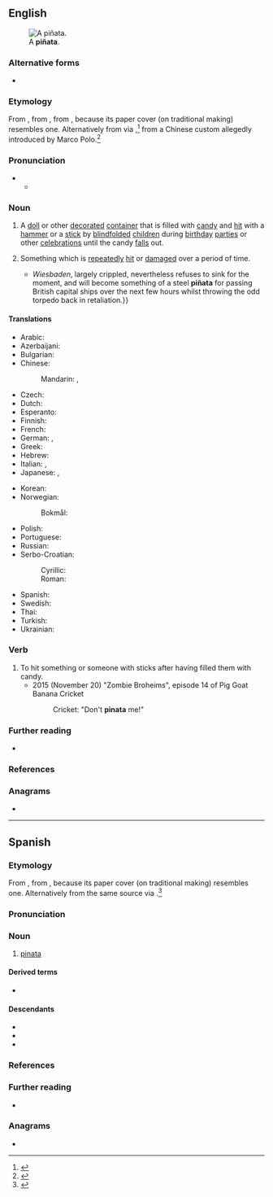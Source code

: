{{also|pinata}}
==English==
[[File:PIÑATA.jpg|thumb|A '''piñata'''.]]

===Alternative forms===
* {{l|en|pinata}}

===Etymology===
{{root|en|ine-pro|*peyH-}}
From {{bor|en|es-MX|piñata}}, from {{m|es|piña}}, from {{der|en|la|pinea||pinecone}}, because its paper cover (on traditional making) resembles one. Alternatively from {{der|en|es|-}} via {{der|en|it|pignatta||clay pot}},<ref>{{R:Merriam-Webster Online}}</ref> from a Chinese custom allegedly introduced by Marco Polo.<ref>{{cite-web
|url=http://chnm.gmu.edu/cyh/primary-sources/411
|title=Piñata [Object]
|work=Children and Youth in History, Item #411
|author=Center for History and New Media
|accessdate=March 15, 2019
|passage=Polo likely brought the idea to Italy, where by the 14th century it was associated with celebration of Lent, and acquired the Italian name ''pignatta'' or "fragile pot."}}</ref>

===Pronunciation===
* {{IPA|en|/pɪnˈjɑː.tə/|/pɪnˈjæ.tə/}}
** {{audio|en|LL-Q1860 (eng)-Vealhurl-piñata.wav|Audio (Southern England)}}

===Noun===
{{en-noun}}

# {{lb|en|Latin American culture}} A [[doll]] or other [[decorate]]d [[container]] that is filled with [[candy]] and [[hit]] with a [[hammer]] or a [[stick]] by [[blindfold]]ed [[children]] during [[birthday]] [[parties]] or other [[celebration]]s until the candy [[fall]]s out.
# {{lb|en|figuratively}} Something which is [[repeatedly]] [[hit]] or [[damage]]d over a period of time.
#* {{quote-av|en|author=Drachinifel|title=The Battle of Jutland - Clash of the Titans - Part 2 (Jellicoe vs Scheer)|date=5 August 2020|url=https://www.youtube.com/watch?v=MffyRgq23ps|archiveurl=https://web.archive.org/web/20220912005002/https://www.youtube.com/watch?v=MffyRgq23ps|archivedate=12 September 2022|accessdate=18 September 2022|time=3:29|text={{...|3rd Battlecruiser Squadron looms up out of the murk, and the tables are now turned on II Scouting Group.  The time in Scapa has been well spent, and, within three minutes, ''Invincible'''s guns have crippled the light cruiser SMS ''Wiesbaden'' and forced the rest of II Scouting Group to break off, saving the ''Chester''.}}  ''Wiesbaden'', largely crippled, nevertheless refuses to sink for the moment, and will become something of a steel '''piñata''' for passing British capital ships over the next few hours whilst throwing the odd torpedo back in retaliation.}}

====Translations====
{{trans-top|candy-filled container that is hit with a stick}}
* Arabic: {{t|ar|پينياتا}}
* Azerbaijani: {{t|az|piniyata}}
* Bulgarian: {{t|bg|пиня́та|f|sc=Cyrl}}
* Chinese:
*: Mandarin: {{t|cmn|皮納塔}}, {{t|cmn|皮纳塔|tr=pínàtǎ}}
* Czech: {{t|cs|piñata|f}}
* Dutch: {{t+|nl|piñata|f}}
* Esperanto: {{t|eo|pinjato}}
* Finnish: {{t+|fi|piñata}}
* French: {{t+|fr|piñata|f}}
* German: {{t+|de|Piñata|f}}, {{t|de|Pinata|f}}
* Greek: {{t+|el|πινιάτα|f}}
* Hebrew: {{t|he|פיניאטה}}
* Italian: {{t|it|pentolaccia|f}}, {{t+|it|pignatta|f}}
* Japanese: {{t|ja|ピニャータ|tr=pinyāta|sc=Jpan}}, {{t|ja|ピニャタ|tr=pinyata|sc=Jpan}}
{{trans-mid}}
* Korean: {{t|ko|피냐타|sc=Kore}}
* Norwegian:
*: Bokmål: {{t|nb|piñata|f}}
* Polish: {{t+|pl|piniata|f}}
* Portuguese: {{t|pt|pinhata|f}}
* Russian: {{t+|ru|пинья́та|f|sc=Cyrl}}
* Serbo-Croatian:
*: Cyrillic: {{t|sh|пѝњата|f}}
*: Roman: {{t+|sh|pìnjata|f}}
* Spanish: {{t+|es|piñata|f}}
* Swedish: {{t|sv|piñata|c}}
* Thai: {{t|th|ปีญาตา}}
* Turkish: {{t|tr|pinyata}}
* Ukrainian: {{t|uk|пінья́та|f|sc=Cyrl}}
{{trans-bottom}}

===Verb===
{{en-verb}}

# To hit something or someone with sticks after having filled them with candy.
#* 2015 (November 20) "Zombie Broheims", episode 14 of Pig Goat Banana Cricket
#*: Cricket: "Don't '''pinata''' me!"

===Further reading===
* {{pedia|piñata}}

===References===
<references/>

===Anagrams===
* {{anagrams|en|a=aainpt|Aptian|patina|tai-pan|taipan}}

----

==Spanish==
{{wikipedia|lang=es}}

===Etymology===
From {{m|es|piña}}, from {{der|es|la|pinea||pinecone}}, because its paper cover (on traditional making) resembles one. Alternatively from the same source via {{bor|es|it|pignatta}}.<ref>{{R:es:DRAE}}</ref>

===Pronunciation===
{{es-IPA}}

===Noun===
{{es-noun|f}}

# [[pinata]] {{gloss|doll filled with candy}}

====Derived terms====
* {{l|es|piñatería}}

====Descendants====
* {{desc|bor=1|ca|pinyata}}
* {{desc|bor=1|en|pinata|piñata}}
* {{desc|pt|pinhata|bor=1}}

===References===
<references/>

===Further reading===
* {{R:es:DRAE}}

===Anagrams===
* {{l|es|pitaña}}
